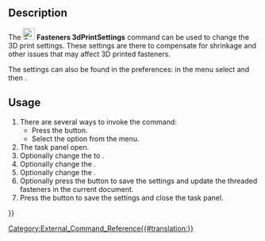 <languages/>
<translate>

{{Docnav
|[[Fasteners_ScrewCalculator|ScrewCalculator]]
|[[Fasteners_ChangeParameters|ChangeParameters]]
|[[Fasteners_Workbench|Fasteners]]
|IconL=Fasteners_ScrewCalculator.svg
|IconR=Fasteners_ChangeParameters.svg
|IconC=Fasteners_workbench_icon.svg
}}

{{GuiCommand
|Name=Fasteners 3dPrintSettings
|MenuLocation=Fasteners → 3D Print Settings
|Workbenches=[[Fasteners_Workbench|Fasteners]]
|Shortcut=None
|SeeAlso=
}}

==Description== 

The [[Image:Fasteners_3dPrintSettings.svg|24px]] '''Fasteners 3dPrintSettings''' command can be used to change the 3D print settings. These settings are there to compensate for shrinkage and other issues that may affect 3D printed fasteners.

The settings can also be found in the preferences: in the menu select {{MenuCommand|Edit → Preferences}} and then {{MenuCommand|[[Image:Fasteners_workbench_icon.svg|16px]] Fasteners}}.

==Usage==

# There are several ways to invoke the command:
#* Press the {{Button|[[Image:Fasteners_3dPrintSettings.svg|16px]] [[Fasteners_3dPrintSettings|3D Print Settings]]}} button.
#* Select the {{MenuCommand|Fasteners → [[Image:Fasteners_3dPrintSettings.svg|16px]] 3D Print Settings}} option from the menu.
# The {{MenuCommand|3D print settings}} task panel open.
# Optionally change the {{MenuCommand|Thread generation}} to {{Value|3D printer compatible}}.
# Optionally change the {{MenuCommand|Screw Scaling}}.
# Optionally change the {{MenuCommand|Nut Scaling}}.
# Optionally press the {{Button|Save and Update}} button to save the settings and update the threaded fasteners in the current document.
# Press the {{Button|OK}} button to save the settings and close the task panel.


{{Docnav
|[[Fasteners_ScrewCalculator|ScrewCalculator]]
|[[Fasteners_ChangeParameters|ChangeParameters]]
|[[Fasteners_Workbench|Fasteners]]
|IconL=Fasteners_ScrewCalculator.svg
|IconR=Fasteners_ChangeParameters.svg
|IconC=Fasteners_workbench_icon.svg
}}

</translate>
[[Category:External_Command_Reference{{#translation:}}]]
{{Fasteners_Tools_navi{{#translation:}}}}